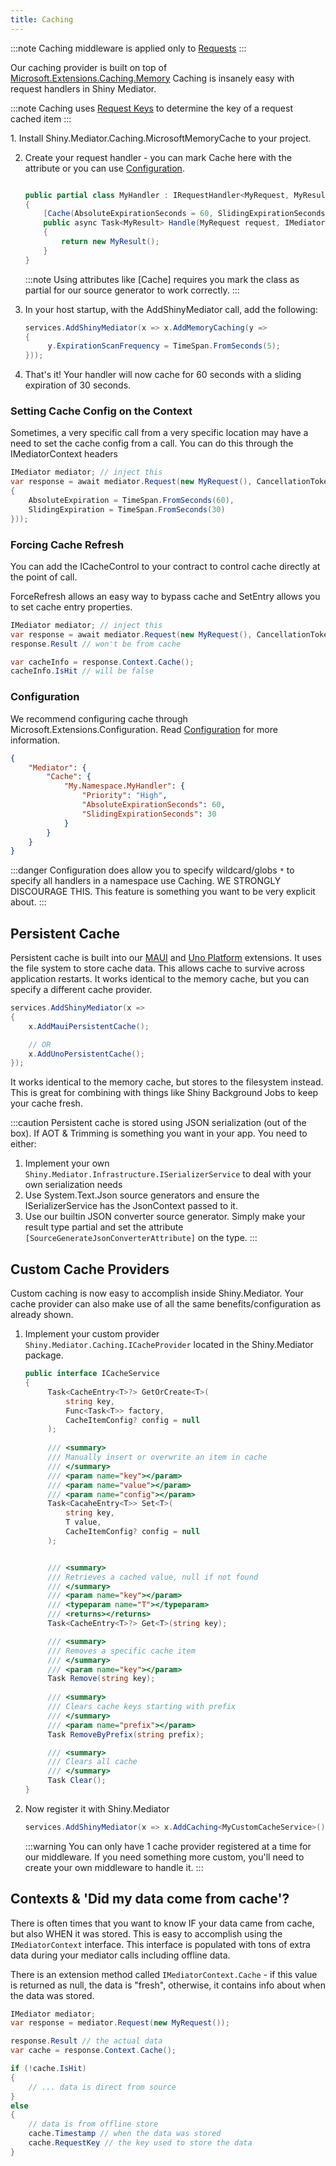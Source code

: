 ```yaml
---
title: Caching
---
```


:::note
Caching middleware is applied only to [Requests](/mediator/requests)
:::

<NugetBadge name="Shiny.Mediator.Caching.MicrosoftMemoryCache" showLabel={true} />

Our caching provider is built on top of [Microsoft.Extensions.Caching.Memory](https://learn.microsoft.com/en-us/dotnet/core/extensions/caching)
Caching is insanely easy with request handlers in Shiny Mediator.

:::note
Caching uses [Request Keys](/mediator/requestkeys) to determine the key of a request cached item 
:::

<Steps>
1. Install Shiny.Mediator.Caching.MicrosoftMemoryCache <NugetBadge name="Shiny.Mediator.Caching.MicrosoftMemoryCache" showLabel={true} /> to your project.

2. Create your request handler - you can mark Cache here with the attribute or you can use [Configuration](./).

   ```csharp
   
   public partial class MyHandler : IRequestHandler<MyRequest, MyResult>
   {
       [Cache(AbsoluteExpirationSeconds = 60, SlidingExpirationSeconds = 30)]
       public async Task<MyResult> Handle(MyRequest request, IMediatorContext context context, CancellationToken ct)
       {
           return new MyResult();
       }
   }
   ```

   :::note
   Using attributes like [Cache] requires you mark the class as partial for our source generator to work correctly.
   :::

3. In your host startup, with the AddShinyMediator call, add the following:

   ```csharp
   services.AddShinyMediator(x => x.AddMemoryCaching(y =>
   {
        y.ExpirationScanFrequency = TimeSpan.FromSeconds(5);
   }));
   ```

4. That's it!  Your handler will now cache for 60 seconds with a sliding expiration of 30 seconds.
</Steps>

### Setting Cache Config on the Context

Sometimes, a very specific call from a very specific location may have a need to set the cache config from a call.  You can do
this through the IMediatorContext headers

```csharp
IMediator mediator; // inject this
var response = await mediator.Request(new MyRequest(), CancellationToken.None, ctx => ctx.SetCacheConfig(new CacheItemConfig
{
    AbsoluteExpiration = TimeSpan.FromSeconds(60),
    SlidingExpiration = TimeSpan.FromSeconds(30)
}));
```

### Forcing Cache Refresh

You can add the ICacheControl to your contract to control cache directly at the point of call.

ForceRefresh allows an easy way to bypass cache and SetEntry allows you to set cache entry properties.

```csharp
IMediator mediator; // inject this
var response = await mediator.Request(new MyRequest(), CancellationToken.None, ctx => ctx.ForceCacheRefresh());
response.Result // won't be from cache

var cacheInfo = response.Context.Cache();
cacheInfo.IsHit // will be false
```

### Configuration

We recommend configuring cache through Microsoft.Extensions.Configuration.  Read [Configuration](./) for more information.

```json
{
    "Mediator": {
        "Cache": {
            "My.Namespace.MyHandler": {
                "Priority": "High",
                "AbsoluteExpirationSeconds": 60,
                "SlidingExpirationSeconds": 30
            }
        }
    }
}
```

:::danger
Configuration does allow you to specify wildcard/globs `*` to specify all handlers in a namespace use Caching. 
WE STRONGLY DISCOURAGE THIS.  This feature is something you want to be very explicit about.
:::

## Persistent Cache

Persistent cache is built into our [MAUI](/mediator/extensions/maui) and [Uno Platform](/mediator/extensions/unoplatform) extensions.  It uses the file system to store cache data.  This allows cache to survive
across application restarts.  It works identical to the memory cache, but you can specify a different cache provider.

```csharp
services.AddShinyMediator(x => 
{
    x.AddMauiPersistentCache();

    // OR
    x.AddUnoPersistentCache(); 
});

```

It works identical to the memory cache, but stores to the filesystem instead.  This is great for combining with things like Shiny Background Jobs to keep your cache fresh.

:::caution
Persistent cache is stored using JSON serialization (out of the box).  If AOT & Trimming is something you want in your app.  You need to either:

1. Implement your own `Shiny.Mediator.Infrastructure.ISerializerService` to deal with your own serialization needs
2. Use System.Text.Json source generators and ensure the ISerializerService has the JsonContext passed to it.
3. Use our builtin JSON converter source generator.  Simply make your result type partial and set the attribute `[SourceGenerateJsonConverterAttribute]` on the type.
:::

## Custom Cache Providers

Custom caching is now easy to accomplish inside Shiny.Mediator.  Your cache provider can also make use of all the same benefits/configuration as already shown.


<Steps>

1. Implement your custom provider `Shiny.Mediator.Caching.ICacheProvider` located in the Shiny.Mediator package.
   ```csharp 
   public interface ICacheService
   {
        Task<CacheEntry<T>?> GetOrCreate<T>(
            string key, 
            Func<Task<T>> factory,
            CacheItemConfig? config = null
        );
        
        /// <summary>
        /// Manually insert or overwrite an item in cache
        /// </summary>
        /// <param name="key"></param>
        /// <param name="value"></param>
        /// <param name="config"></param>
        Task<CacaheEntry<T>> Set<T>(
            string key, 
            T value, 
            CacheItemConfig? config = null
        );


        /// <summary>
        /// Retrieves a cached value, null if not found
        /// </summary>
        /// <param name="key"></param>
        /// <typeparam name="T"></typeparam>
        /// <returns></returns>
        Task<CacheEntry<T>?> Get<T>(string key);

        /// <summary>
        /// Removes a specific cache item
        /// </summary>
        /// <param name="key"></param>
        Task Remove(string key);
        
        /// <summary>
        /// Clears cache keys starting with prefix
        /// </summary>
        /// <param name="prefix"></param>
        Task RemoveByPrefix(string prefix);

        /// <summary>
        /// Clears all cache
        /// </summary>
        Task Clear();
   }
   ```

2. Now register it with Shiny.Mediator
    ```csharp
    services.AddShinyMediator(x => x.AddCaching<MyCustomCacheService>());
    ```

    :::warning
    You can only have 1 cache provider registered at a time for our middleware.  If you need something more custom, you'll need to create your own middleware to handle it.
    :::

</Steps>


## Contexts & 'Did my data come from cache'?

There is often times that you want to know IF your data came from cache, but also WHEN it was stored.  This is easy to accomplish using
the `IMediatorContext` interface.  This interface is populated with tons of extra data during your mediator calls including offline data.

There is an extension method called `IMediatorContext.Cache` - if this value is returned as null, the data is "fresh", otherwise, it contains info about
when the data was stored.

```csharp
IMediator mediator;
var response = mediator.Request(new MyRequest());

response.Result // the actual data
var cache = response.Context.Cache();

if (!cache.IsHit) 
{
    // ... data is direct from source
}
else 
{
    // data is from offline store
    cache.Timestamp // when the data was stored
    cache.RequestKey // the key used to store the data
}
```